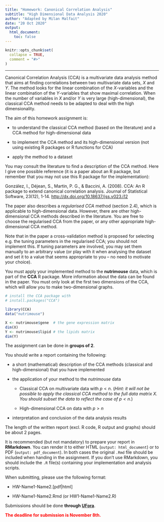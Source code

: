 ```yaml
---
title: "Homework: Canonical Correlation Analysis"
subtitle: "High Dimensional Data Analysis 2020"
author: "Adapted by Milan Malfait"
date: "20 Oct 2020"
output:
  html_document:
    toc: false
---
```


```r
knitr::opts_chunk$set(
  collapse = TRUE,
  comment = "#>"
)
```

***

Canonical Correlation Analysis (CCA) is a multivariate data analysis method that aims at finding correlations between two multivariate data sets, $X$ and $Y$. The method looks for the linear combination of the $X$-variables and the linear combination of the $Y$-variables that show maximal correlation. When the number of variables in $X$ and/or $Y$ is very large (high-dimensional), the classical CCA method needs to be adapted to deal with the high dimensionality. 

The aim of this homework assignment is:

* to understand the classical CCA method (based on the literature) and a CCA method for high-dimensional data

* to implement the CCA method and its high-dimensional version (not using existing R packages or R functions for CCA)

* apply the method to a dataset


You may consult the literature to find a description of the CCA method. Here I give one possible reference (it is a paper about an R package, but remember that you may not use this R package for the implementation): 

González, I., Déjean, S., Martin, P. G., & Baccini, A. (2008). CCA: An R package to extend canonical correlation analysis. Journal of Statistical Software, 23(12), 1-14. <http://dx.doi.org/10.18637/jss.v023.i12>

The paper also describes a *regularised CCA* method (section 2.4), which is applicable to high-dimensional data. However, there are other high-dimensional CCA methods described in the literature. You are free to choose the regularised CCA from the paper, or any other appropriate high-dimensional CCA method. 

Note that in the paper a cross-validation method is proposed for selecting e.g. the tuning parameters in the regularised CCA; you should not implement this. If tuning parameters are involved, you may set them manually to an arbitrary value (or play with it when analysing the dataset and set it to a value that seems appropriate to you -- no need to motivate your choice).

You must apply your implemented method to the **nutrimouse** data, which is part of the **CCA** R package. More information about the data can be found in the paper. You must only look at the first two dimensions of the CCA, which will allow you to make two-dimensional graphs. 

```r
# install the CCA package with
# install.packages("CCA")

library(CCA)
data("nutrimouse")

X <- nutrimouse$gene  # the gene expression matrix
dim(X)
Y <- nutrimouse$lipid # the lipids matrix
dim(Y)
```

The assignment can be done in __groups of 2__.

You should write a report containing the following:

* a short (mathematical) description of the CCA methods (classical and high-dimensional) that you have implemented

* the application of your method to the *nutrimouse* data

  - Classical CCA on multivariate data with $p < n$.
  (*Hint: it will not be possible to apply the classical CCA method to the full data matrix $X$. You should subset the data to reflect the case of $p < n$*.)

  - High-dimensional CCA on data with $p > n$

* interpretation and conclusion of the data analysis results

The length of the written report (excl. R code, R output and graphs) should be about 2 pages.

It is recommended (but not mandatory) to prepare your report in __RMarkdown__.
You can render it to either HTML (`output: html_document`) or to PDF (`output: pdf_document`).
In both cases the original `.Rmd` file should be included when handing in the assignment.
If you don't use RMarkdown, you should include the `.R` file(s) containing your implementation and analysis scripts.

When submitting, please use the following format:

* HW-Name1-Name2.[pdf|html]

* HW-Name1-Name2.Rmd (or HW1-Name1-Name2.R)

Submissions should be done __through [UFora](https://ufora.ugent.be/d2l/home/221212)__.

<span style="color:red">__The deadline for submission is November 8th.__</span>
